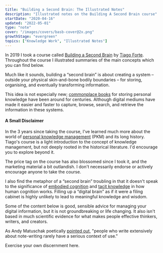```yaml
---
title: "Building a Second Brain: The Illustrated Notes"
description: "Illustrated notes on the Building A Second Brain course"
startDate: "2020-04-16"
updated: "2022-05-01"
type: "note"
cover: "/images/covers/basb-cover@2x.png"
growthStage: "evergreen"
topics: ["Knowledge Work", "Illustrated Notes"]
---
```


<IntroParagraph>

In 2019 I took a course called <a href='https://www.buildingasecondbrain.com'>Building a Second Brain</a> by <a href='https://twitter.com/fortelabs'>Tiago Forte</a>. Throughout the course I illustrated summaries of the main concepts which you can find below.

</IntroParagraph>

Much like it sounds, building a “second brain” is about creating a system – outside your physical skin-and-bone bodily boundaries – for storing, organising, and eventually transforming information.

This idea is not especially new; [commonplace books](https://en.wikipedia.org/wiki/Commonplace_book) for storing personal knowledge have been around for centuries. Although digital mediums have made it easier and faster to capture, browse, search, and retrieve the information in these systems.

<SimpleCard alignLeft>

#### A Small Disclaimer

In the 3 years since taking the course, I've learned much more about the world of [personal knowledge management](https://en.wikipedia.org/wiki/Personal_knowledge_management) (PKM) and its long history. Tiago's course is a light introduction to the concept of knowledge management, but not deeply rooted in the historical literature. I'd encourage you to explore beyond it.

The price tag on the course has also blossomed since I took it, and the marketing material a bit outlandish. I don't necessarily endorse or actively encourage anyone to take the course.

I also find the metaphor of a “second brain” troubling in that it doesn't speak to the significance of [embodied cognition](https://en.wikipedia.org/wiki/Embodied_cognition) and [tacit knowledge](https://en.wikipedia.org/wiki/Tacit_knowledge) in how human cognition works. Filling up a “digital brain” as if it were a filing cabinet is highly unlikely to lead to meaningful knowledge and wisdom.

Some of the content below is good, sensible advice for managing your digital information, but it is not groundbreaking or life changing. It also isn't based in much scientific evidence for what makes people effective thinkers, writers, and creators.

As Andy Matuschak poetically [pointed out](https://notes.andymatuschak.org/zUMFE66dxeweppDvgbNAb5hukXzXQu8ErVNv), "people who write extensively about note-writing rarely have a serious context of use."

Exercise your own discernment here.

</SimpleCard>

<BasicImage
  width="1100px"
  src="https://res.cloudinary.com/dg3gyk0gu/image/upload/c_scale,f_auto,q_auto:best,w_1100/v1586173192/maggieappleton.com/basb/Basb1-4_2x.jpg"
  alt="Building a second brain (BASB) illustrated notes on the PARA system of organising content projects, areas, resources, and archives"
/>

<BasicImage
  width="1100px"
  src="https://res.cloudinary.com/dg3gyk0gu/image/upload/c_scale,f_auto,q_auto:best,w_1100/v1586173190/maggieappleton.com/basb/Basb1-2_2x.jpg"
  alt="BASB sketchnotes on putting projects in priority order and defining the desired outcome"
/>

<BasicImage
  width="1100px"
  src="https://res.cloudinary.com/dg3gyk0gu/image/upload/c_scale,f_auto,q_auto:best,w_1100/v1586173188/maggieappleton.com/basb/Basb1-1_2x.jpg"
  alt="BASB sketchnotes on wiping the slate clean and setting up PARA as a folder structure"
/>

<BasicImage
  width="1100px"
  src="https://res.cloudinary.com/dg3gyk0gu/image/upload/c_scale,f_auto,q_auto:best,w_1100/v1586173189/maggieappleton.com/basb/Basb1-3_2x.jpg"
  alt="BASB sketchnotes on creating metaplans before you start your project"
/>

<BasicImage
  width="1100px"
  src="https://res.cloudinary.com/dg3gyk0gu/image/upload/c_scale,f_auto,q_auto:best,w_1100/v1586173064/maggieappleton.com/basb/Basb2-1_2x.jpg"
  alt="BASB sketchnotes on digital cognition and building a personal knowledge base"
/>

<BasicImage
  width="1100px"
  src="https://res.cloudinary.com/dg3gyk0gu/image/upload/c_scale,f_auto,q_auto:best,w_1100/v1586173065/maggieappleton.com/basb/Basb2-2_2x.jpg"
  alt="BASB sketchnotes on your notes being unpolished, personal, open-ended, and diverse"
/>

<BasicImage
  width="1100px"
  src="https://res.cloudinary.com/dg3gyk0gu/image/upload/c_scale,f_auto,q_auto:best,w_1100/v1586173061/maggieappleton.com/basb/Basb2-3_2x.jpg"
  alt="BASB sketchnotes on considering 12 favourite problems to focus on"
/>

<BasicImage
  width="1100px"
  src="https://res.cloudinary.com/dg3gyk0gu/image/upload/c_scale,f_auto,q_auto:best,w_1100/v1586172896/maggieappleton.com/basb/Basb3-1_2x.jpg"
  alt="BASB sketchnotes on balancing discoverability with understanding in your notes"
/>

<BasicImage
  width="1100px"
  src="https://res.cloudinary.com/dg3gyk0gu/image/upload/c_scale,f_auto,q_auto:best,w_1100/v1586172898/maggieappleton.com/basb/Basb3-2_2x.jpg"
  alt="BASB sketchnotes on putting your notes through 5 layers of progressive summarisation"
/>

<BasicImage
  width="1100px"
  src="https://res.cloudinary.com/dg3gyk0gu/image/upload/c_scale,f_auto,q_auto:best,w_1100/v1586172894/maggieappleton.com/basb/Basb3-3_2x.jpg"
  alt="BASB sketchnotes on focusing on what resonates when summarising your notes"
/>

<BasicImage
  width="1100px"
  src="https://res.cloudinary.com/dg3gyk0gu/image/upload/c_scale,f_auto,q_auto:best,w_1100/v1586172982/maggieappleton.com/basb/Basb4-1_2x.jpg"
  alt="BASB sketchnotes on thinking of return on attention like ROI"
/>

<BasicImage
  width="1100px"
  src="https://res.cloudinary.com/dg3gyk0gu/image/upload/c_scale,f_auto,q_auto:best,w_1100/v1586172879/maggieappleton.com/basb/Basb4-2_2x.jpg"
  alt="BASB sketchnotes on flow state as the pinnacle of experience, learning, and performance. As well as the biochemistry of flow state."
/>

<BasicImage
  width="1100px"
  src="https://res.cloudinary.com/dg3gyk0gu/image/upload/c_scale,f_auto,q_auto:best,w_1100/v1586172878/maggieappleton.com/basb/Basb4-3_2x.jpg"
  alt="BASB sketchnotes on solving the interruptability of flow with placeholding and breaking work down into smaller packets"
/>

<BasicImage
  width="1100px"
  src="https://res.cloudinary.com/dg3gyk0gu/image/upload/c_scale,f_auto,q_auto:best,w_1100/v1586172879/maggieappleton.com/basb/Basb4-4_2x.jpg"
  alt="BASB sketchnotes on wrestling with knowledge by interacting with it in meanginful ways"
/>

<BasicImage
  width="1100px"
  src="https://res.cloudinary.com/dg3gyk0gu/image/upload/c_scale,f_auto,q_auto:best,w_1100/v1586172864/maggieappleton.com/basb/Basb5-1_2x.jpg"
  alt="Just in time project management helps us balance our workflow between capture and delivery."
/>

<BasicImage
  width="1100px"
  src="https://res.cloudinary.com/dg3gyk0gu/image/upload/c_scale,f_auto,q_auto:best,w_1100/v1586172865/maggieappleton.com/basb/Basb5-2_2x.jpg"
  alt="Your orderly system of notes is like mise en place – everything in its place"
/>

<BasicImage
  width="1100px"
  src="https://res.cloudinary.com/dg3gyk0gu/image/upload/c_scale,f_auto,q_auto:best,w_1100/v1586172873/maggieappleton.com/basb/Basb5-4_2x.jpg"
  alt="We need flexible strategies, not static workflows. We diagnose the problem, form a guiding policy to tackle it, and write an action plan to implement it."
/>

<BasicImage
  width="1100px"
  src="https://res.cloudinary.com/dg3gyk0gu/image/upload/c_scale,f_auto,q_auto:best,w_1100/v1586172866/maggieappleton.com/basb/Basb5-3_2x.jpg"
  alt="Some workflow strategies we can use include context switching, changing the form of our notes, and adding color commentary through annotations and highlights."
/>
